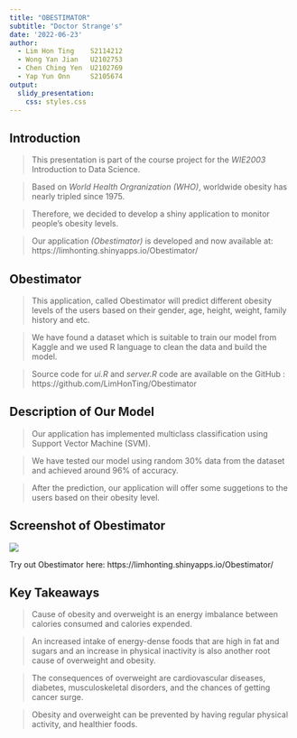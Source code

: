 ```yaml
---
title: "OBESTIMATOR"
subtitle: "Doctor Strange's"
date: '2022-06-23'
author:
  - Lim Hon Ting    S2114212
  - Wong Yan Jian 	U2102753
  - Chen Ching Yen	U2102769
  - Yap Yun Onn	    S2105674
output:
  slidy_presentation:
    css: styles.css
---
```


## Introduction {#section}

>This presentation is part of the course project for the *WIE2003* Introduction to Data Science.

>Based on *World Health Orgranization (WHO)*, worldwide obesity has nearly tripled since 1975.

>Therefore, we decided to develop a shiny application to monitor people's obesity levels. 

>Our application *(Obestimator)* is developed and now available at:
https://limhonting.shinyapps.io/Obestimator/

## Obestimator {#section}

>This application, called Obestimator will predict different obesity levels of the users based on their gender, age, height, weight, family history and etc.

>We have found a dataset which is suitable to train our model from Kaggle and we used R language to clean the data and build the model.

>Source code for *ui.R* and *server.R* code are available on the GitHub : https://github.com/LimHonTing/Obestimator

## Description of Our Model {#section}

>Our application has implemented multiclass classification using Support Vector Machine (SVM).

>We have tested our model using random 30% data from the dataset and achieved around 96% of accuracy.

>After the prediction, our application will offer some suggetions to the users based on their obesity level.

## Screenshot of Obestimator {#align-center}

![](screenshot.png)
<!-- Limit image width and height -->
<style type='text/css'>
img {
    max-height: 480px;
    max-width: auto;
}
</style>

<!-- Center image on slide -->
<script src="http://ajax.aspnetcdn.com/ajax/jQuery/jquery-1.7.min.js"></script>
<script type='text/javascript'>
$(function() {
    $("p:has(img)").addClass('centered');
});
</script>

Try out Obestimator here:
https://limhonting.shinyapps.io/Obestimator/

## Key Takeaways {#section}

>Cause of obesity and overweight is an energy imbalance between calories consumed and calories expended. 

>An increased intake of energy-dense foods that are high in fat and sugars and
an increase in physical inactivity is also another root cause of overweight and obesity.

>The consequences of overweight are cardiovascular diseases, diabetes, musculoskeletal disorders, and the chances of getting cancer surge. 

>Obesity and overweight can be prevented by having regular physical activity, and healthier foods.
